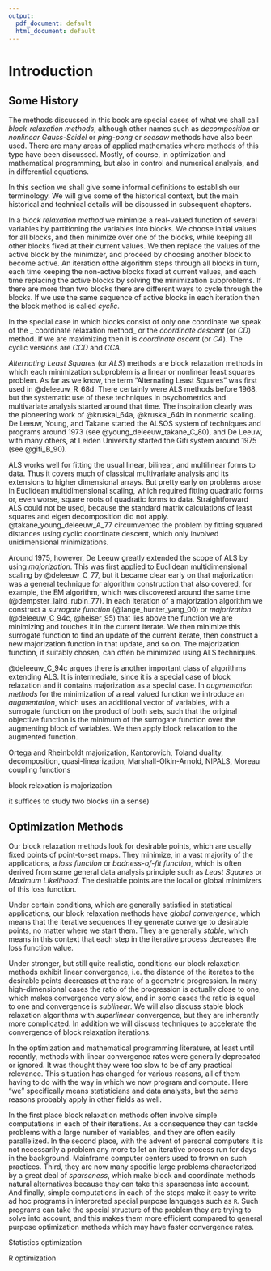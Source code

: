 ```yaml
---
output:
  pdf_document: default
  html_document: default
---
```

# Introduction{#introduction}

## Some History{#introduction:somehistory}

The methods discussed in this book are special cases of what we shall call
_block-relaxation methods_, although other names such as _decomposition_ or _nonlinear Gauss-Seidel_ or _ping-pong_ or _seesaw_ methods have also been used. There are many areas of applied mathematics where methods of this type have been discussed. Mostly, of course, in optimization and mathematical programming, but also in control and numerical analysis, and in differential equations.

In this section we shall give some informal definitions to establish our terminology. We will give some of the historical context, but the main historical and technical details will be discussed in subsequent chapters.

In a _block relaxation method_ we minimize a real-valued function of several variables by partitioning the variables into blocks. We choose initial values for all blocks, and then minimize over one of the blocks, while keeping all other blocks fixed at their current values. We then replace the values of the active block by the minimizer, and proceed by choosing another block to become active. An iteration ofthe algorithm steps through all blocks in turn, each time keeping the non-active blocks fixed at current values, and each time replacing the active blocks by solving the minimization subproblems. If there are more than two blocks there are different ways to cycle through the blocks. If we use the same sequence of active blocks in each iteration then the block method is called _cyclic_.

In the special case in which blocks consist of only one coordinate we speak of the 
_ coordinate relaxation method_ or the
_coordinate descent_ (or _CD_) method. If we are maximizing then it is _coordinate ascent_ (or _CA_). The cyclic versions are _CCD_ and
_CCA_.

_Alternating Least Squares_ (or _ALS_) methods are block relaxation methods in which each minimization subproblem is a linear or nonlinear least squares problem. As far as we know, the term "Alternating Least Squares" was first used in @deleeuw_R_68d.
There certainly were ALS methods before 1968, but the systematic use of these techniques in psychometrics and multivariate analysis started around that time.
The inspiration clearly was the pioneering work of @kruskal_64a, @kruskal_64b in nonmetric scaling.
De Leeuw, Young, and Takane started the ALSOS system of techniques and programs around 1973
(see @young_deleeuw_takane_C_80), and De Leeuw, with many others, at Leiden University started the Gifi system around 1975 (see @gifi_B_90).

ALS works well for fitting the usual linear, bilinear, and multilinear forms to data. Thus it covers much of classical multivariate analysis and its extensions to higher dimensional arrays. But pretty early on problems arose in Euclidean multidimensional scaling, which required fitting quadratic forms or, even worse, square roots of quadratic forms to data. Straightforward ALS could not be used, because the standard matrix calculations of least squares and eigen decomposition did not apply. @takane_young_deleeuw_A_77 circumvented the problem by fitting squared distances using cyclic coordinate descent, which only involved unidimensional minimizations.

Around 1975, however, De Leeuw greatly extended the scope of ALS by using _majorization_. This was first applied to Euclidean multidimensional scaling by @deleeuw_C_77, but it became clear early on that majorization was a general technique for algorithm construction that also covered, for example, the EM algorithm, which was discovered around the same time (@dempster_laird_rubin_77). In each iteration of a majorization algorithm we construct a _surrogate function_ (@lange_hunter_yang_00) or _majorization_ (@deleeuw_C_94c, @heiser_95) that lies above the function we are minimizing and touches it in the current iterate. We then minimize this surrogate function to find an update of the current iterate, then construct a new majorization function in that update, and so on. The majorization function, if suitably chosen, can often be minimized using ALS techniques.

@deleeuw_C_94c argues there is another important class of algorithms extending ALS. It is intermediate, since it is a special case of block relaxation and it contains majorization as a special case. In _augmentation methods_ for the minimization of a real valued function we introduce an _augmentation_, which uses an additional vector of variables, with a surrogate function on the product of both sets, such that the original objective function is the minimum of the surrogate function over the augmenting block of variables. We then apply block relaxation to the augmented function.

Ortega and Rheinboldt majorization, Kantorovich,
Toland duality, decomposition, quasi-linearization, Marshall-Olkin-Arnold, NIPALS, Moreau coupling functions

block relaxation is majorization

it suffices to study two blocks (in a sense)

## Optimization Methods{#introduction:optimizationmethods}

Our block relaxation methods look for desirable points, which are usually fixed points of point-to-set maps. They minimize, in a vast majority of the applications, a _loss function_ or _badness-of-fit function_, which is often derived from some general data analysis principle such as _Least Squares_ or _Maximum Likelihood_. The desirable points are the local or global minimizers of this loss function.

Under certain conditions, which are generally satisfied in statistical applications, our block relaxation methods have _global convergence_, which means that the iterative sequences they generate converge
to desirable points, no matter where we start them. They are generally _stable_, which means in this context that each step in the iterative process decreases the loss function value. 

Under stronger, but still quite realistic, conditions our block relaxation methods exhibit linear convergence, i.e. the distance of the iterates to the desirable points decreases at the rate of a geometric progression. In many high-dimensional cases the ratio of the progression is actually close to one, which makes convergence very slow, and in some cases the ratio is equal to one and convergence is _sublinear_. We will also discuss stable block relaxation algorithms with _superlinear_ convergence, but they are inherently more complicated. In addition we will discuss techniques to accelerate the convergence of block relaxation iterations.

In the optimization and mathematical programming literature, at least until recently, methods with linear convergence rates were generally deprecated or ignored. It was thought they were too slow to be of any practical relevance. This situation has changed for various reasons, all of them having to do with the way in which we now program and compute. Here "we" specifically means statisticians and data analysts, but the same reasons probably apply in other fields as well.

In the first place block relaxation methods often involve simple computations in each of their iterations. As a consequence they can tackle problems with a large number of variables, and they are often easily parallelized. In the second place, with the advent of personal computers it is not necessarily a problem any more to let an iterative process run for days in the background. Mainframe computer centers used to frown on such practices. Third, they are now many specific large problems characterized by a great deal of _sparseness_, which make block and coordinate methods natural alternatives because they can take this sparseness into account. And finally, simple computations in each of the steps make it easy to write ad hoc programs in interpreted special purpose languages such as `R`. Such programs can take the special structure of the problem they are trying to solve into account, and this makes them more efficient compared to general purpose optimization methods which may have faster convergence rates.


Statistics optimization

R optimization
